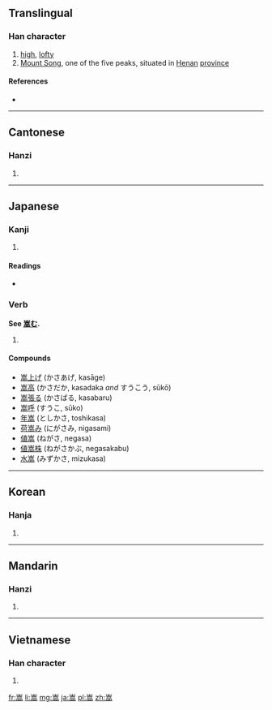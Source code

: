 ==Translingual==

===Han character===
{{Han char|rn=46|rad=山|as=10|sn=13|four=22227|canj=UYRB|ids=⿱山高}}

# [[high]], [[lofty]]
# [[w:Mount Song|Mount Song]], one of the five peaks, situated in [[Henan]] [[province]]

====References====
* {{Han ref|kx=0317.270|dkj=08348|dj=0617.420|hdz=10791.180|uh=5D69|ud=23913|bh=B743|bd=46915}}

----

==Cantonese==

===Hanzi===
{{yue-hanzi|jyut=[[sung1]]|y=sung1}}

# {{defn|lang=yue|sort=山10}}

----

==Japanese==

===Kanji===
{{ja-kanji|grade=|rs=山10}}

# {{defn|lang=ja|sort=山10}}

====Readings====
* {{ja-readings|on=[[すう]] (sū), [[しゅう]] (shū)|kun=[[たかい]] (takai), [[かさ]] (kasa)}}

===Verb===
'''See [[嵩む]].'''

# {{defn|lang=ja|sort=山10}}

====Compounds====
* [[嵩上げ]] (かさあげ, kasāge)
* [[嵩高]] (かさだか, kasadaka ''and'' すうこう, sūkō)
* [[嵩張る]] (かさばる, kasabaru)
* [[嵩呼]] (すうこ, sūko)
* [[年嵩]] (としかさ, toshikasa)
* [[荷嵩み]] (にがさみ, nigasami)
* [[値嵩]] (ねがさ, negasa)
* [[値嵩株]] (ねがさかぶ, negasakabu)
* [[水嵩]] (みずかさ, mizukasa)

----

==Korean==

===Hanja===
{{ko-hanja|hangeul=숭|rv=sung|mr=sung}}

# {{defn|lang=ko|sort=山10}}

----

==Mandarin==

===Hanzi===
{{cmn-hanzi|pin=[[sōng]] ([[song1]])|wg=sung<sup>1</sup>}}

# {{defn|lang=cmn|sort=山10}}

----

==Vietnamese==

===Han character===
{{vi-readings|rs=山10| hanviet = tung}}

# {{defn|lang=vi|sort=山10}}

[[fr:嵩]]
[[li:嵩]]
[[mg:嵩]]
[[ja:嵩]]
[[pl:嵩]]
[[zh:嵩]]